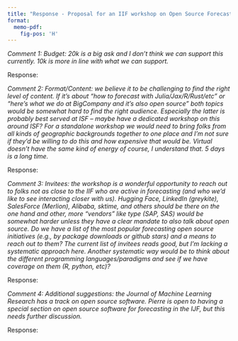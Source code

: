 ```yaml
---
title: "Response - Proposal for an IIF workshop on Open Source Forecasting Software"
format:
  memo-pdf:
    fig-pos: 'H'
---
```


_Comment 1: Budget: 20k is a big ask and I don't think we can support this currently. 10k is more in line with what we can support._

Response:



_Comment 2: Format/Content: we believe it to be challenging to find the right level of content. If it's about "how to forecast with Julia/Jax/R/Rust/etc" or "here's what we do at BigCompany and it's also open source" both topics would be somewhat hard to find the right audience. Especially the latter is probably best served at ISF -- maybe have a dedicated workshop on this around ISF? For a standalone workshop we would need to bring folks from all kinds of geographic backgrounds together to one place and I'm not sure if they'd be willing to do this and how expensive that would be. Virtual doesn't have the same kind of energy of course, I understand that. 5 days is a long time._

Response:



_Comment 3: Invitees: the workshop is a wonderful opportunity to reach out to folks not as close to the IIF who are active in forecasting (and who we'd like to see interacting closer with us). Hugging Face, LinkedIn (greykite), SalesForce (Merlion), Alibaba, sktime, and others should be there on the one hand and other, more "vendors" like type (SAP, SAS) would be somewhat harder unless they have a clear mandate to also talk about open source. Do we have a list of the most popular forecasting open source initiatives (e.g., by package downloads or github stars) and a means to reach out to them? The current list of invitees reads good, but I'm lacking a systematic approach here. Another systematic way would be to think about the different programming languages/paradigms and see if we have coverage on them (R, python, etc)?_

Response:

_Comment 4: Additional suggestions: the Journal of Machine Learning Research has a track on open source software. Pierre is open to having a special section on open source software for forecasting in the IJF, but this needs further discussion._

Response: